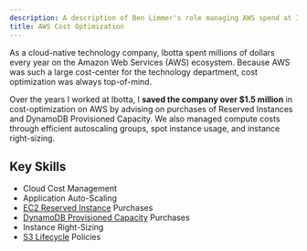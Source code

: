 ```yaml
---
description: A description of Ben Limmer's role managing AWS spend at Ibotta.
title: AWS Cost Optimization
---
```


As a cloud-native technology company, Ibotta spent millions of dollars every year on the Amazon Web Services (AWS)
ecosystem. Because AWS was such a large cost-center for the technology department, cost optimization was always
top-of-mind.

Over the years I worked at Ibotta, I **saved the company over \$1.5 million** in cost-optimization on AWS by advising on
purchases of Reserved Instances and DynamoDB Provisioned Capacity. We also managed compute costs through efficient
autoscaling groups, spot instance usage, and instance right-sizing.

## Key Skills

- Cloud Cost Management
- Application Auto-Scaling
- [EC2 Reserved Instance](https://aws.amazon.com/ec2/pricing/reserved-instances/) Purchases
- [DynamoDB Provisioned Capacity](https://aws.amazon.com/dynamodb/pricing/provisioned/) Purchases
- Instance Right-Sizing
- [S3 Lifecycle](https://aws.amazon.com/s3/storage-classes/?nc=sn&loc=3) Policies
